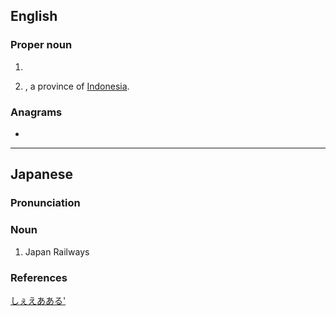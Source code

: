 {{also|jr|Jr|Jr.}}
==English==

===Proper noun===
{{en-proper noun}}

# {{io|lang=en|{{W|Japan Railways}}}}
# {{ao|lang=en|[[West Java]]|dot=}}, a province of [[Indonesia]].

===Anagrams===
* {{anagrams|en|a=jr|RJ}}

----

==Japanese==

===Pronunciation===
{{ja-pron|ジェイアール|acc=3|acc_ref=NHK}}

===Noun===
{{ja-noun|ジェイアール}}

# Japan Railways

===References===
<references/>

[[Category:Japanese nouns|しぇえあある']]